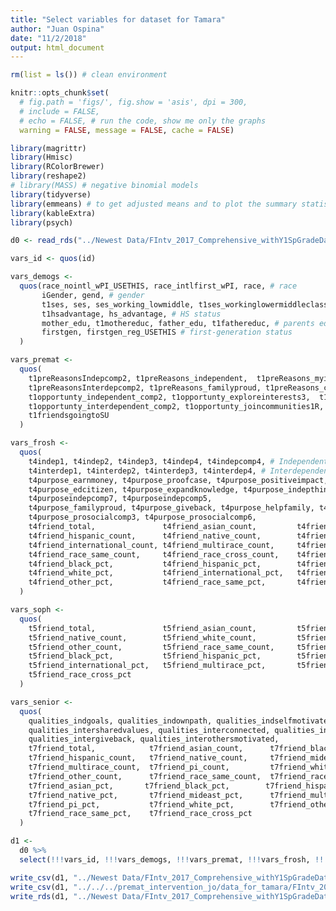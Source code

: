 ```yaml
---
title: "Select variables for dataset for Tamara"
author: "Juan Ospina"
date: "11/2/2018"
output: html_document
---
```


```r
rm(list = ls()) # clean environment
```

```r
knitr::opts_chunk$set(
  # fig.path = 'figs/', fig.show = 'asis', dpi = 300, 
  # include = FALSE, 
  # echo = FALSE, # run the code, show me only the graphs
  warning = FALSE, message = FALSE, cache = FALSE)
```

```r
library(magrittr)
library(Hmisc)
library(RColorBrewer)
library(reshape2)
# library(MASS) # negative binomial models
library(tidyverse)
library(emmeans) # to get adjusted means and to plot the summary statistics of models
library(kableExtra)
library(psych)
```

```r
d0 <- read_rds("../Newest Data/FIntv_2017_Comprehensive_withY1SpGradeData_withSYFUSNoT7_Cleaned_Demogs_Frosh_Soph_Senior.rds")
```

```r
vars_id <- quos(id)

vars_demogs <- 
  quos(race_nointl_wPI_USETHIS, race_intlfirst_wPI, race, # race
       iGender, gend, # gender
       t1ses, ses, ses_working_lowmiddle, t1ses_workinglowermiddleclass, # SES
       t1hsadvantage, hs_advantage, # HS status
       mother_edu, t1mothereduc, father_edu, t1fathereduc, # parents education
       firstgen, firstgen_reg_USETHIS # first-generation status
  ) 

vars_premat <- 
  quos(
    t1preReasonsIndepcomp2, t1preReasons_independent,  t1preReasons_myinterest, # Independent reasons
    t1preReasonsInterdepcomp2, t1preReasons_familyproud, t1preReasons_community, # Interdependent reasons
    t1opportunty_independent_comp2, t1opportunty_exploreinterests3,  t1opportunty_becomeindepthinker4, # Independent opportunities
    t1opportunty_interdependent_comp2, t1opportunty_joincommunities1R,  t1opportunty_giveback2R, # Interdependent opportunities
    t1friendsgoingtoSU
  )

vars_frosh <-
  quos(
    t4indep1, t4indep2, t4indep3, t4indep4, t4indepcomp4, # Independent opportunities
    t4interdep1, t4interdep2, t4interdep3, t4interdep4, # Interdependent opportunities
    t4purpose_earnmoney, t4purpose_proofcase, t4purpose_positiveimpact,  # Independent purpose
    t4purpose_edcitizen, t4purpose_expandknowledge, t4purpose_indepthinker, t4purpose_learnabtinterests, 
    t4purposeindepcomp7, t4purposeindepcomp5,
    t4purpose_familyproud, t4purpose_giveback, t4purpose_helpfamily, t4purpose_rolemodel,  # Interdependent purpose
    t4purpose_prosocialcomp3, t4purpose_prosocialcomp6,
    t4friend_total,               t4friend_asian_count,         t4friend_black_count,        # friendship
    t4friend_hispanic_count,      t4friend_native_count,        t4friend_white_count,        
    t4friend_international_count, t4friend_multirace_count,     t4friend_other_count,        
    t4friend_race_same_count,     t4friend_race_cross_count,    t4friend_asian_pct,          
    t4friend_black_pct,           t4friend_hispanic_pct,        t4friend_native_pct,         
    t4friend_white_pct,           t4friend_international_pct,   t4friend_multirace_pct,      
    t4friend_other_pct,           t4friend_race_same_pct,       t4friend_race_cross_pct
  )

vars_soph <-
  quos(
    t5friend_total,               t5friend_asian_count,         t5friend_black_count,         t5friend_hispanic_count,     
    t5friend_native_count,        t5friend_white_count,         t5friend_international_count, t5friend_multirace_count,    
    t5friend_other_count,         t5friend_race_same_count,     t5friend_race_cross_count,    t5friend_asian_pct,          
    t5friend_black_pct,           t5friend_hispanic_pct,        t5friend_native_pct,          t5friend_white_pct,          
    t5friend_international_pct,   t5friend_multirace_pct,       t5friend_other_pct,           t5friend_race_same_pct,      
    t5friend_race_cross_pct  
  )

vars_senior <-
  quos(
    qualities_indgoals, qualities_indownpath, qualities_indselfmotivated,
    qualities_intersharedvalues, qualities_interconnected, qualities_intergenrel,                   
    qualities_intergiveback, qualities_interothersmotivated,
    t7friend_total,            t7friend_asian_count,      t7friend_black_count,     
    t7friend_hispanic_count,   t7friend_native_count,     t7friend_mideast_count,   
    t7friend_multirace_count,  t7friend_pi_count,         t7friend_white_count,     
    t7friend_other_count,      t7friend_race_same_count,  t7friend_race_cross_count,
    t7friend_asian_pct,       t7friend_black_pct,        t7friend_hispanic_pct,    
    t7friend_native_pct,       t7friend_mideast_pct,      t7friend_multirace_pct,   
    t7friend_pi_pct,           t7friend_white_pct,        t7friend_other_pct,       
    t7friend_race_same_pct,    t7friend_race_cross_pct  
  )
```

```r
d1 <-
  d0 %>% 
  select(!!!vars_id, !!!vars_demogs, !!!vars_premat, !!!vars_frosh, !!!vars_soph, !!!vars_senior)
```

```r
write_csv(d1, "../Newest Data/FIntv_2017_Comprehensive_withY1SpGradeData_withSYFUSNoT7_Cleaned_Demogs_Frosh_Soph_Senior_Tamara.csv")
write_csv(d1, "../../../premat_intervention_jo/data_for_tamara/FIntv_2017_Comprehensive_withY1SpGradeData_withSYFUSNoT7_Cleaned_Demogs_Frosh_Soph_Senior_Tamara.csv")
write_rds(d1, "../Newest Data/FIntv_2017_Comprehensive_withY1SpGradeData_withSYFUSNoT7_Cleaned_Demogs_Frosh_Soph_Senior_Tamara.rds")
```



